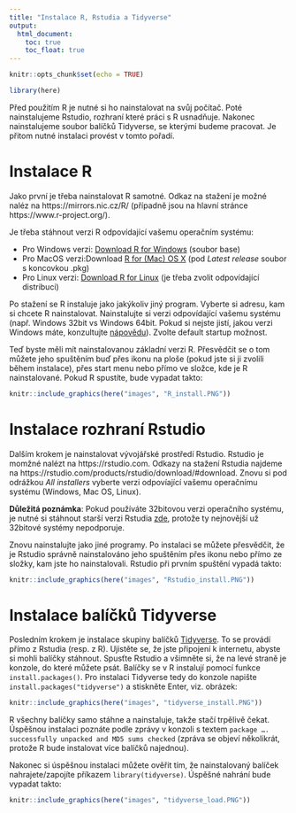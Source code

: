 ```yaml
---
title: "Instalace R, Rstudia a Tidyverse"
output:
  html_document:
    toc: true
    toc_float: true
---
```


```r
knitr::opts_chunk$set(echo = TRUE)

library(here)
```

Před použitím R je nutné si ho nainstalovat na svůj počítač. Poté nainstalujeme Rstudio, rozhraní které práci s R usnadňuje. Nakonec nainstalujeme soubor balíčků Tidyverse, se kterými budeme pracovat. Je přitom nutné instalaci provést v tomto pořadí.

# Instalace R

Jako první je třeba nainstalovat R samotné. Odkaz na stažení je možné naléz na https://mirrors.nic.cz/R/ (případně jsou na hlavní stránce https://www.r-project.org/).

Je třeba stáhnout verzi R odpovídající vašemu operačním systému:

-	Pro Windows verzi: [Download R for Windows](https://mirrors.nic.cz/R/bin/windows/) (soubor base)
-	Pro MacOS verzi:Download [R for (Mac) OS X](https://mirrors.nic.cz/R/bin/macosx/) (pod *Latest release* soubor s koncovkou .pkg)
-	Pro Linux verzi: [Download R for Linux](https://mirrors.nic.cz/R/bin/linux/) (je třeba zvolit odpovídající distribuci)

Po stažení se R instaluje jako jakýkoliv jiný program.
Vyberte si adresu, kam si chcete R nainstalovat.
Nainstalujte si verzi odpovídající vašemu systému (např. Windows 32bit vs Windows 64bit. Pokud si nejste jistí, jakou verzi Windows máte, konzultujte [nápovědu](https://support.microsoft.com/cs-cz/help/15056/windows-32-64-bit-faq)).
Zvolte default startup možnost.

Teď byste měli mít nainstalovanou základní verzi R.
Přesvědčit se o tom můžete jeho spuštěním buď přes ikonu na ploše (pokud jste si ji zvolili během instalace), přes start menu nebo přímo ve složce, kde je R nainstalované.
Pokud R spustíte, bude vypadat takto:

```r
knitr::include_graphics(here("images", "R_install.PNG"))
```

# Instalace rozhraní Rstudio

Dalším krokem je nainstalovat vývojářské prostředí Rstudio.
Rstudio je momžné nalézt na https://rstudio.com.
Odkazy na stažení Rstudia najdeme na https://rstudio.com/products/rstudio/download/#download.
Znovu si pod odrážkou *All installers* vyberte verzi odpovíající vašemu operačnímu systému (Windows, Mac OS, Linux).

**Důležitá poznámka**: Pokud používáte 32bitovou verzi operačního systému, je nutné si stáhnout starší verzi Rstudia [zde](https://rstudio.com/products/rstudio/older-versions/), protože ty nejnovější už 32bitové systémy nepodporuje. 

Znovu nainstalujte jako jiné programy. Po instalaci se můžete přesvědčit, že je Rstudio správně nainstalováno jeho spuštěním přes ikonu nebo přímo ze složky, kam jste ho nainstalovali. Rstudio při prvním spuštění vypadá takto:

```r
knitr::include_graphics(here("images", "Rstudio_install.PNG"))
```

# Instalace balíčků Tidyverse

Posledním krokem je instalace skupiny balíčků [Tidyverse](https://www.tidyverse.org/).
To se provádí přímo z Rstudia (resp. z R).
Ujistěte se, že jste připojení k internetu, abyste si mohli balíčky stáhnout.
Spusťte Rstudio a všimněte si, že na levé straně je konzole, do které můžete psát.
Balíčky se v R instalují pomocí funkce `install.packages()`.
Pro instalaci Tidyverse tedy do konzole napište `install.packages("tidyverse")` a stiskněte Enter, viz. obrázek:

```r
knitr::include_graphics(here("images", "tidyverse_install.PNG"))
```

R všechny balíčky samo stáhne a nainstaluje, takže stačí trpělivě čekat. Úspěšnou instalaci poznáte podle zprávy v konzoli s textem `package …. successfully unpacked and MD5 sums checked` (zpráva se objeví několikrát, protože R bude instalovat více balíčků najednou).

Nakonec si úspěšnou instalaci můžete ověřit tím, že nainstalovaný balíček nahrajete/zapojíte příkazem `library(tidyverse)`. Úspěšné nahrání bude vypadat takto:

```r
knitr::include_graphics(here("images", "tidyverse_load.PNG"))
```